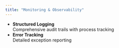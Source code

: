 ```yaml
---
title: "Monitoring & Observability"
---
```


- **Structured Logging**\
  Comprehensive audit trails with process tracking
- **Error Tracking**\
  Detailed exception reporting